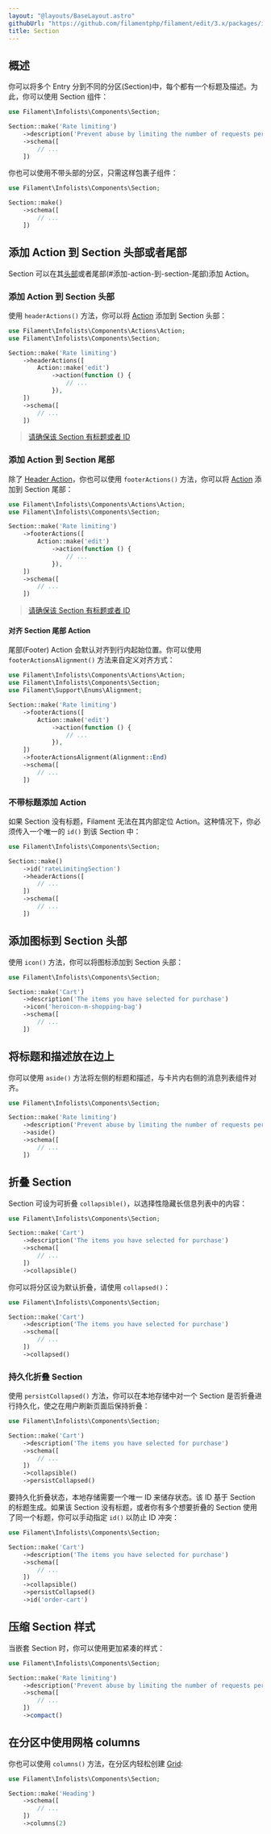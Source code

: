 ```yaml
---
layout: "@layouts/BaseLayout.astro"
githubUrl: "https://github.com/filamentphp/filament/edit/3.x/packages/infolists/docs/04-layout/05-section.md"
title: Section
---
```


## 概述

你可以将多个 Entry 分到不同的分区(Section)中，每个都有一个标题及描述。为此，你可以使用 Section 组件：

```php
use Filament\Infolists\Components\Section;

Section::make('Rate limiting')
    ->description('Prevent abuse by limiting the number of requests per period')
    ->schema([
        // ...
    ])
```

<AutoScreenshot name="infolists/layout/section/simple" alt="Section" version="3.x" />

你也可以使用不带头部的分区，只需这样包裹子组件：

```php
use Filament\Infolists\Components\Section;

Section::make()
    ->schema([
        // ...
    ])
```

<AutoScreenshot name="infolists/layout/section/without-header" alt="Section without header" version="3.x" />

## 添加 Action 到 Section 头部或者尾部

Section 可以在其[头部](#添加-action-到-section-头部)或者尾部(#添加-action-到-section-尾部)添加 Action。

### 添加 Action 到 Section 头部

使用 `headerActions()` 方法，你可以将 [Action](../actions) 添加到 Section 头部：

```php
use Filament\Infolists\Components\Actions\Action;
use Filament\Infolists\Components\Section;

Section::make('Rate limiting')
    ->headerActions([
        Action::make('edit')
            ->action(function () {
                // ...
            }),
    ])
    ->schema([
        // ...
    ])
```

<AutoScreenshot name="infolists/layout/section/actions" alt="Section with header actions" version="3.x" />

> [请确保该 Section 有标题或者 ID](#不带标题添加-action)

### 添加 Action 到 Section 尾部

除了 [Header Action](#添加图标到-section-头部)，你也可以使用 `footerActions()` 方法，你可以将 [Action](../actions) 添加到 Section 尾部：

```php
use Filament\Infolists\Components\Actions\Action;
use Filament\Infolists\Components\Section;

Section::make('Rate limiting')
    ->footerActions([
        Action::make('edit')
            ->action(function () {
                // ...
            }),
    ])
    ->schema([
        // ...
    ])
```

<AutoScreenshot name="infolists/layout/section/footer/actions" alt="Section with footer actions" version="3.x" />

> [请确保该 Section 有标题或者 ID](#不带标题添加-action)

#### 对齐 Section 尾部 Action

尾部(Footer) Action 会默认对齐到行内起始位置。你可以使用 `footerActionsAlignment()` 方法来自定义对齐方式：

```php
use Filament\Infolists\Components\Actions\Action;
use Filament\Infolists\Components\Section;
use Filament\Support\Enums\Alignment;

Section::make('Rate limiting')
    ->footerActions([
        Action::make('edit')
            ->action(function () {
                // ...
            }),
    ])
    ->footerActionsAlignment(Alignment::End)
    ->schema([
        // ...
    ])
```

### 不带标题添加 Action

如果 Section 没有标题，Filament 无法在其内部定位 Action。这种情况下，你必须传入一个唯一的 `id()` 到该 Section 中：

```php
use Filament\Infolists\Components\Section;

Section::make()
    ->id('rateLimitingSection')
    ->headerActions([
        // ...
    ])
    ->schema([
        // ...
    ])
```

## 添加图标到 Section 头部

使用 `icon()` 方法，你可以将图标添加到 Section 头部：

```php
use Filament\Infolists\Components\Section;

Section::make('Cart')
    ->description('The items you have selected for purchase')
    ->icon('heroicon-m-shopping-bag')
    ->schema([
        // ...
    ])
```

<AutoScreenshot name="infolists/layout/section/icons" alt="Section with icon" version="3.x" />

## 将标题和描述放在边上

你可以使用 `aside()` 方法将左侧的标题和描述，与卡片内右侧的消息列表组件对齐。

```php
use Filament\Infolists\Components\Section;

Section::make('Rate limiting')
    ->description('Prevent abuse by limiting the number of requests per period')
    ->aside()
    ->schema([
        // ...
    ])
```

<AutoScreenshot name="infolists/layout/section/aside" alt="Section with heading and description aside" version="3.x" />

## 折叠 Section

Section 可设为可折叠 `collapsible()`，以选择性隐藏长信息列表中的内容：

```php
use Filament\Infolists\Components\Section;

Section::make('Cart')
    ->description('The items you have selected for purchase')
    ->schema([
        // ...
    ])
    ->collapsible()
```

你可以将分区设为默认折叠，请使用 `collapsed()`：

```php
use Filament\Infolists\Components\Section;

Section::make('Cart')
    ->description('The items you have selected for purchase')
    ->schema([
        // ...
    ])
    ->collapsed()
```

<AutoScreenshot name="infolists/layout/section/collapsed" alt="Collapsed section" version="3.x" />

### 持久化折叠 Section

使用 `persistCollapsed()` 方法，你可以在本地存储中对一个 Section 是否折叠进行持久化，使之在用户刷新页面后保持折叠：

```php
use Filament\Infolists\Components\Section;

Section::make('Cart')
    ->description('The items you have selected for purchase')
    ->schema([
        // ...
    ])
    ->collapsible()
    ->persistCollapsed()
```

要持久化折叠状态，本地存储需要一个唯一 ID 来储存状态。该 ID 基于 Section 的标题生成。如果该 Section 没有标题，或者你有多个想要折叠的 Section 使用了同一个标题，你可以手动指定 `id()` 以防止 ID 冲突：

```php
use Filament\Infolists\Components\Section;

Section::make('Cart')
    ->description('The items you have selected for purchase')
    ->schema([
        // ...
    ])
    ->collapsible()
    ->persistCollapsed()
    ->id('order-cart')
```

## 压缩 Section 样式

当嵌套 Section 时，你可以使用更加紧凑的样式：

```php
use Filament\Infolists\Components\Section;

Section::make('Rate limiting')
    ->description('Prevent abuse by limiting the number of requests per period')
    ->schema([
        // ...
    ])
    ->compact()
```

<AutoScreenshot name="infolists/layout/section/compact" alt="Compact section" version="3.x" />

## 在分区中使用网格 columns

你也可以使用 `columns()` 方法，在分区内轻松创建 [Grid](grid):

```php
use Filament\Infolists\Components\Section;

Section::make('Heading')
    ->schema([
        // ...
    ])
    ->columns(2)
```
